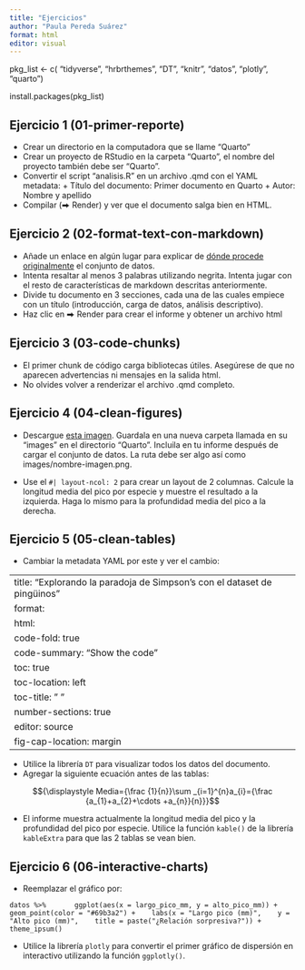 ```yaml
---
title: "Ejercicios"
author: "Paula Pereda Suárez"
format: html
editor: visual
---
```


pkg_list <- c(
  "tidyverse", "hrbrthemes", "DT", "knitr", 
  "datos",  "plotly", "quarto")
  
install.packages(pkg_list)

## Ejercicio 1 (01-primer-reporte)

-   Crear un directorio en la computadora que se llame "Quarto"
-   Crear un proyecto de RStudio en la carpeta "Quarto", el nombre del proyecto también debe ser "Quarto".
-   Convertir el script "analisis.R" en un archivo .qmd con el YAML metadata: + Título del documento: Primer documento en Quarto + Autor: Nombre y apellido
-   Compilar (⮕ Render) y ver que el documento salga bien en HTML.

## Ejercicio 2 (02-format-text-con-markdown)

-   Añade un enlace en algún lugar para explicar de [dónde procede originalmente](https://allisonhorst.github.io/palmerpenguins/) el conjunto de datos.
-   Intenta resaltar al menos 3 palabras utilizando negrita. Intenta jugar con el resto de características de markdown descritas anteriormente.
-   Divide tu documento en 3 secciones, cada una de las cuales empiece con un título (introducción, carga de datos, análisis descriptivo).
-   Haz clic en ⮕ Render para crear el informe y obtener un archivo html

## Ejercicio 3 (03-code-chunks)

-   El primer chunk de código carga bibliotecas útiles. Asegúrese de que no aparecen advertencias ni mensajes en la salida html.
-   No olvides volver a renderizar el archivo .qmd completo.

## Ejercicio 4 (04-clean-figures)

-   Descargue [esta imagen](https://github.com/allisonhorst/palmerpenguins?tab=readme-ov-file#bill-dimensions). Guardala en una nueva carpeta llamada en su "images" en el directorio "Quarto". Incluila en tu informe después de cargar el conjunto de datos. La ruta debe ser algo así como images/nombre-imagen.png.

-   Use el `#| layout-ncol: 2` para crear un layout de 2 columnas. Calcule la longitud media del pico por especie y muestre el resultado a la izquierda. Haga lo mismo para la profundidad media del pico a la derecha.

## Ejercicio 5 (05-clean-tables)

-   Cambiar la metadata YAML por este y ver el cambio:

---
title: "Explorando la paradoja de Simpson's con el dataset de pingüinos"
format:
  html:
    code-fold: true
    code-summary: "Show the code"
    toc: true
    toc-location: left
    toc-title: " "
    number-sections: true
editor: source
fig-cap-location: margin
---

-   Utilice la librería `DT` para visualizar todos los datos del documento.
-   Agregar la siguiente ecuación antes de las tablas:

$${\displaystyle Media={\frac {1}{n}}\sum _{i=1}^{n}a_{i}={\frac {a_{1}+a_{2}+\cdots +a_{n}}{n}}}$$

-   El informe muestra actualmente la longitud media del pico y la profundidad del pico por especie. Utilice la función `kable()` de la librería `kableExtra` para que las 2 tablas se vean bien.

## Ejercicio 6 (06-interactive-charts)

-   Reemplazar el gráfico por: 

`datos %>%   
   ggplot(aes(x = largo_pico_mm, y = alto_pico_mm)) +
   geom_point(color = "#69b3a2") +
   labs(x = "Largo pico (mm)",
   y = "Alto pico (mm)",
   title = paste("¿Relación sorpresiva?")) +
   theme_ipsum()`
   
-   Utilice la librería `plotly` para convertir el primer gráfico de dispersión en interactivo utilizando la función `ggplotly()`.
